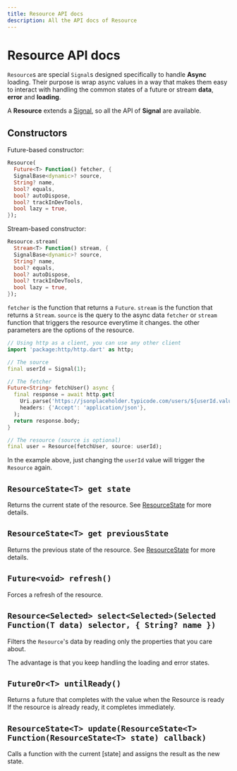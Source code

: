 ```yaml
---
title: Resource API docs
description: All the API docs of Resource
---
```


# Resource API docs

`Resource`s are special `Signal`s designed specifically to handle __Async__
loading. Their purpose is wrap async values in a way that makes them easy
to interact with handling the common states of a future or stream __data__, __error__ and __loading__.

A __Resource__ extends a [Signal](/api-docs/signal), so all the API of __Signal__ are available.

## Constructors

Future-based constructor:

```dart
Resource(
  Future<T> Function() fetcher, {
  SignalBase<dynamic>? source,
  String? name,
  bool? equals,
  bool? autoDispose,
  bool? trackInDevTools,
  bool lazy = true,
});
```

Stream-based constructor:

```dart
Resource.stream(
  Stream<T> Function() stream, {  
  SignalBase<dynamic>? source,
  String? name,
  bool? equals,
  bool? autoDispose,
  bool? trackInDevTools,
  bool lazy = true,
});
```

`fetcher` is the function that returns a `Future`.
`stream` is the function that returns a `Stream`.
`source` is the query to the async data `fetcher` or `stream` function that triggers the resource everytime it changes.
the other parameters are the options of the resource.

```dart
// Using http as a client, you can use any other client
import 'package:http/http.dart' as http;

// The source
final userId = Signal(1);

// The fetcher
Future<String> fetchUser() async {
  final response = await http.get(
    Uri.parse('https://jsonplaceholder.typicode.com/users/${userId.value}/'),
    headers: {'Accept': 'application/json'},
  );
  return response.body;
}

// The resource (source is optional)
final user = Resource(fetchUser, source: userId);
```

In the example above, just changing the `userId` value will trigger the `Resource` again.

## `ResourceState<T> get state`

Returns the current state of the resource.
See [ResourceState](/api-docs/resource-state) for more details.

## `ResourceState<T> get previousState`

Returns the previous state of the resource.
See [ResourceState](/api-docs/resource-state) for more details.

## `Future<void> refresh()`

Forces a refresh of the resource.

## `Resource<Selected> select<Selected>(Selected Function(T data) selector, { String? name })`

Filters the `Resource`'s data by reading only the properties that you care about.

The advantage is that you keep handling the loading and error states.

## `FutureOr<T> untilReady()`

Returns a future that completes with the value when the Resource is ready
If the resource is already ready, it completes immediately.

## `ResourceState<T> update(ResourceState<T> Function(ResourceState<T> state) callback)`

Calls a function with the current [state] and assigns the result as the new state.
